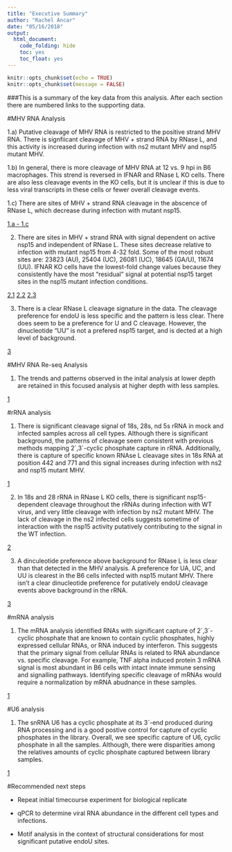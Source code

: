 ```yaml
---
title: "Executive Summary"
author: "Rachel Ancar"
date: "05/16/2018"
output: 
  html_document:
    code_folding: hide
    toc: yes
    toc_float: yes
---
```


```r

knitr::opts_chunk$set(echo = TRUE)
knitr::opts_chunk$set(message = FALSE) 

```

###This is a summary of the key data from this analysis. After each section there are numbered links to the supporting data. 

#MHV RNA Analysis 

1.a) Putative cleavage of MHV RNA is restricted to the positive strand MHV RNA. There is signfiicant cleavage of MHV + strand RNA by RNase L, and this activity is increased during infection with ns2 mutant MHV and nsp15 mutant MHV.  

1.b) In general, there is more cleavage of MHV RNA at 12 vs. 9 hpi in B6 macrophages. This strend is reversed in IFNAR and RNase L KO cells. There are also less cleavage events in the KO cells, but it is unclear if this is due to less viral transcripts in these cells or fewer overall cleavage events. 

1.c) There are sites of MHV + strand RNA cleavage in the abscence of RNase L, which decrease during infection with mutant nsp15. 

[1.a - 1.c](https://ancarr.github.io/EndoU/MHV_endoU_analysis_final.html#coverage_plots_for_all_cell_types_by_type_of_viral_infection)

2) There are sites in MHV + strand RNA with signal dependent on active nsp15 and independent of RNase L. These sites decrease relative to infection with mutant nsp15 from 4-32 fold. Some of the most robust sites are: 23823 (AU), 25404 (UC), 26081 (UC), 18645 (GA/U), 11674 (UU). IFNAR KO cells have the lowest-fold change values because they consistently have the most "residual" signal at potential nsp15 target sites in the nsp15 mutant infection conditions. 

[2.1](https://ancarr.github.io/EndoU/MHV_endoU_analysis_final.html#coverage_plots_for_all_cell_types_by_type_of_viral_infection)
[2.2](https://ancarr.github.io/EndoU/MHV_endoU_analysis_final.html#coverage_plots_for_all_cell_types_by_type_of_viral_infection)
[2.3](https://ancarr.github.io/EndoU/MHV_endoU_analysis_final.html#identifying_“significant”_sites_of_possible_nsp15_cleavage)

3) There is a clear RNase L cleavage signature in the data. The cleavage preference for endoU is less specific and the pattern is less clear. There does seem to be a preference for U and C cleavage. However, the dinucleotide "UU" is not a prefered nsp15 target, and is dected at a high level of background. 

[3](https://ancarr.github.io/EndoU/MHV_endoU_analysis_final.html#nsp15_substractive_dinucleotide_analysis_of_for_all_cell_types_by_type_of_viral_infection)

#MHV RNA Re-seq Analysis 

1) The trends and patterns observed in the inital analysis at lower depth are retained in this focused analysis at higher depth with less samples. 

[1](https://ancarr.github.io/EndoU/MHV_endo_analysis_reseq_final.html)

#rRNA analysis

1) There is significant cleavage signal of 18s, 28s, nd 5s rRNA in mock and infected samples across all cell types. Although there is significant background, the patterns of cleavage seem consistent with previous methods mapping 2´,3´-cyclic phosphate capture in rRNA. Additionally, there is capture of specific known RNAse L cleavage sites in 18s RNA at position 442 and 771 and this signal increases during infection with ns2 and nsp15 mutant MHV. 

[1](https://ancarr.github.io/EndoU/rRNA_endoU_analysis.html#coverage_plots_for_18s,_28s,_and_5s_rrna_by_cell_type_and_type_of_viral_infection)

2) In 18s and 28 rRNA in RNase L KO cells, there is significant nsp15-dependent cleavage  throughout the rRNAs during infection with WT virus, and very little cleavage with infection by ns2 mutant MHV. The lack of cleavage in the ns2 infected cells suggests sometime of interaction with the nsp15 activity putatively contributing to the signal in the WT infection. 

[2](https://ancarr.github.io/EndoU/rRNA_endoU_analysis.html#endou_mutant_(nsp15)_substractive_coverage_analysis_of_mhv_(+)_strand_for_all_cell_types_by_type_of_viral_infection_from_baseline)

3) A dinculeotide preference above background for RNase L is less clear than that detected in the MHV analysis. A preference for UA, UC, and UU is clearest in the B6 cells infected with nsp15 mutant MHV. There isn't a clear dinucleotide preference for putatively endoU cleavage events above background in the rRNA. 

[3](https://ancarr.github.io/EndoU/rRNA_endoU_analysis.html#graphing_dinucleotide_frequencies_for_all_cell_types_by_infection_status)

#mRNA analysis

1) The mRNA analysis identified RNAs with significant capture of 2´,3´-cyclic phosphate that are known to contain cyclic phosphates, highly expressed cellular RNAs, or RNA induced by interferon. This suggests that the primary signal from cellular RNAs is related to RNA abundance vs. specific cleavage. For example, TNF alpha induced protein 3 mRNA signal is most abundant in B6 cells with intact innate immune sensing and signalling pathways. Identifying specific cleavage of mRNAs would require a normalization by mRNA abudnance in these samples.  

[1](https://ancarr.github.io/EndoU/mRNA_endoU_analysis.html)

#U6 analysis

1) The snRNA U6 has a cyclic phosphate at its 3´-end produced during RNA processing and is a good postive control for capture of cyclic phosphates in the library. Overall, we see specific capture of U6, cyclic phosphate in all the samples. Although, there were disparities among the relatives amounts of cyclic phosphate captured between library samples.

[1](https://ancarr.github.io/EndoU/U6_23-Cyclic_Phosphate_Analysis.html)

#Recommended next steps

- Repeat initial timecourse experiment for biological replicate

- qPCR to determine viral RNA abundance in the different cell types and infections. 

- Motif analysis in the context of structural considerations for most significant putative endoU sites. 


